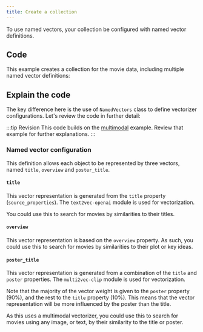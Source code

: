 ```yaml
---
title: Create a collection
---
```



To use named vectors, your collection be configured with named vector definitions.

## <i class="fa-solid fa-code"></i> Code

This example creates a collection for the movie data, including multiple named vector definitions:

<FilteredTextBlock
  text={PyCode}
  startMarker="# CreateMovieCollection"
  endMarker="# END CreateMovieCollection"
  language="py"
/>

## <i class="fa-solid fa-chalkboard"></i> Explain the code

The key difference here is the use of `NamedVectors` class to define vectorizer configurations. Let's review the code in further detail:

:::tip Revision
This code builds on the [multimodal](../../starter_multimodal_data/102_mm_collections/20_create_collection.mdx) example. Review that example for further explanations.
:::

### <i class="fa-solid fa-chalkboard"></i> Named vector configuration

This definition allows each object to be represented by three vectors, named `title`, `overview` and `poster_title`.

<FilteredTextBlock
  text={PyCode}
  startMarker="# NamedVectorConfig"
  endMarker="# END NamedVectorConfig"
  language="py"
/>

#### `title`

This vector representation is generated from the `title` property (`source_properties`). The `text2vec-openai` module is used for vectorization.

You could use this to search for movies by similarities to their titles.

#### `overview`

This vector representation is based on the `overview` property. As such, you could use this to search for movies by similarities to their plot or key ideas.

#### `poster_title`

This vector representation is generated from a combination of the `title` and `poster` properties. The `multi2vec-clip` module is used for vectorization.

Note that the majority of the vector weight is given to the `poster` property (90%), and the rest to the `title` property (10%). This means that the vector representation will be more influenced by the poster than the title.

As this uses a multimodal vectorizer, you could use this to search for movies using any image, or text, by their similarity to the title or poster.


<DocsFeedback/>
